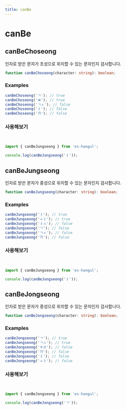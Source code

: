 ```yaml
---
title: canBe
---
```



# canBe

## canBeChoseong

인자로 받은 문자가 초성으로 위치할 수 있는 문자인지 검사합니다.

```typescript
function canBeChoseong(character: string): boolean;
```

### Examples

```typescript
canBeChoseong('ㄱ'); // true
canBeChoseong('ㅃ'); // true
canBeChoseong('ㄱㅅ'); // false
canBeChoseong('ㅏ'); // false
canBeChoseong('가'); // false
```

### 사용해보기

<br />

<Sandpack>

```ts index.ts
import { canBeJungseong } from 'es-hangul';

console.log(canBeJungseong('ㅏ'));
```

</Sandpack>

## canBeJungseong

인자로 받은 문자가 중성으로 위치할 수 있는 문자인지 검사합니다.

```typescript
function canBeJungseong(character: string): boolean;
```

### Examples

```typescript
canBeJungseong('ㅏ'); // true
canBeJungseong('ㅗㅏ'); // true
canBeJungseong('ㅏㅗ'); // false
canBeJungseong('ㄱ'); // false
canBeJungseong('ㄱㅅ'); // false
canBeJungseong('가'); // false
```

### 사용해보기

<br />

<Sandpack>

```ts index.ts
import { canBeJungseong } from 'es-hangul';

console.log(canBeJungseong('ㅏ'));
```

</Sandpack>

## canBeJongseong

인자로 받은 문자가 종성으로 위치할 수 있는 문자인지 검사합니다.

```typescript
function canBeJongseong(character: string): boolean;
```

### Examples

```typescript
canBeJongseong('ㄱ'); // true
canBeJongseong('ㄱㅅ'); // true
canBeJongseong('ㅎㄹ'); // false
canBeJongseong('가'); // false
canBeJongseong('ㅏ'); // false
canBeJongseong('ㅗㅏ'); // false
```

### 사용해보기

<br />

<Sandpack>

```ts index.ts
import { canBeJongseong } from 'es-hangul';

console.log(canBeJongseong('ㄱ'));
```

</Sandpack>
